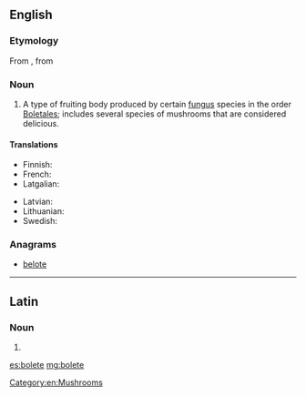 ==English==
{{rfi}}
{{wikipedia}}
{{wikispecies|Boletales}}
===Etymology===
From {{etyl|la|en}} {{term|boletus||lang=la|edible mushroom}}, from {{etyl|grc|en}} {{term|βωλίτης||tr=bolites|lang=grc}}

===Noun===
{{en-noun}}

# A type of fruiting body produced by certain [[fungus]] species in the order [[Boletales]]; includes several species of mushrooms that are considered delicious.

====Translations====
{{trans-top|type of mushrooms}}
* Finnish: {{t+|fi|tatti}}
* French: {{t+|fr|bolet|m}}
* Latgalian: {{t|ltg|baraviks|m}}
{{trans-mid}}
* Latvian: {{t+|lv|baravika|f}}
* Lithuanian: {{t|lt|baravykas}}
* Swedish: {{t+|sv|sopp}}
{{trans-bottom}}

===Anagrams===
* [[belote#English|belote]]

[[Category:en:Mushrooms]]

----

==Latin==

===Noun===
{{la-noun-form|bōlēte}}

# {{inflection of|bōlētus||voc|s|lang=la}}

[[es:bolete]]
[[mg:bolete]]